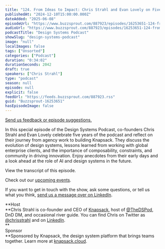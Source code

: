```yaml
---
title: "124. From Ideas to Impact: Chris Strahl and Evan Lovely on Five Years of Design Systems Innovation"
publishedAt: "2024-12-10T15:00:00.000Z"
dateAdded: "2025-06-08"
episodeUrl: "https://www.buzzsprout.com/887923/episodes/16253651-124-from-ideas-to-impact-chris-strahl-and-evan-lovely-on-five-years-of-design-systems-innovation.mp3"
audioUrl: "https://www.buzzsprout.com/887923/episodes/16253651-124-from-ideas-to-impact-chris-strahl-and-evan-lovely-on-five-years-of-design-systems-innovation.mp3"
podcastTitle: "Design Systems Podcast"
showSlug: "design-systems-podcast"
image: "null"
localImages: false
tags: ["Unsorted"]
categories: ["Podcast"]
duration: "0:34:02"
durationSeconds: 2042
draft: true
speakers: ["Chris Strahl"]
type: "podcast"
season: null
episode: null
explicit: false
feedUrl: "https://feeds.buzzsprout.com/887923.rss"
guid: "Buzzsprout-16253651"
hasEpisodeImage: false
---
```

[Send us feedback or episode suggestions.](https://www.buzzsprout.com/twilio/text_messages/887923/open_sms)

In this special episode of the Design Systems Podcast, co-founders Chris Strahl and Evan Lovely celebrate five years of the podcast and reflect on their journey from agency work to building Knapsack. They discuss the evolution of design systems, lessons learned from working with global enterprise clients, and the importance of composability, constraints, and community in driving innovation. Enjoy anecdotes from their early days and a look ahead at the role of AI and design systems in the future.  
  
View the transcript of this episode.

Check out our [upcoming events](https://www.knapsack.cloud/events).

If you want to get in touch with the show, ask some questions, or tell us what you think, [send us a message over on LinkedIn](https://www.linkedin.com/showcase/design-systems-podcast/?viewAsMember=true).  
  
**Host  
**Chris Strahl is co-founder and CEO of [Knapsack](https://www.knapsack.cloud/), host of [@TheDSPod](https://twitter.com/thedspod), DnD DM, and occasional river guide. You can find Chris on Twitter as [@chrisstrahl](https://twitter.com/chrisstrahl) and on [LinkedIn](https://www.linkedin.com/in/chrisstrahl/).  
**  
Sponsor  
**Sponsored by Knapsack, the design system platform that brings teams together. Learn more at [knapsack.cloud](https://www.knapsack.cloud/?utm_source=podcast).
